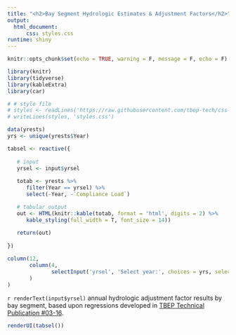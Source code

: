 ```yaml
---
title: "<h2>Bay Segment Hydrologic Estimates & Adjustment Factors</h2>"
output: 
  html_document:
      css: styles.css
runtime: shiny
---
```


```r
knitr::opts_chunk$set(echo = TRUE, warning = F, message = F, echo = F)

library(knitr)
library(tidyverse)
library(kableExtra)
library(car)

# # style file
# styles <- readLines('https://raw.githubusercontent.com/tbep-tech/css-styling/master/styles.css')
# writeLines(styles, 'styles.css')

data(yrests)
yrs <- unique(yrests$Year)
```

```r
tabsel <- reactive({
   
   # input 
   yrsel <- input$yrsel
   
   totab <- yrests %>% 
      filter(Year == yrsel) %>% 
      select(-Year, -`Compliance Load`) 

   # tabular output
   out <- HTML(knitr::kable(totab, format = 'html', digits = 2) %>% 
      kable_styling(full_width = T, font_size = 14))
   
   return(out)
   
})
```

```r
column(12, 
       column(4, 
              selectInput('yrsel', 'Select year:', choices = yrs, selected = max(yrs))
       )
)
```

`r renderText(input$yrsel)` annual hydrologic adjustment factor results by bay segment, based upon regressions developed in [TBEP Technical Publication #03-16](https://drive.google.com/file/d/11NT0NQ2WbPO6pVZaD7P7Z6qjcwO1jxHw/view).
   
```r
renderUI(tabsel())
```